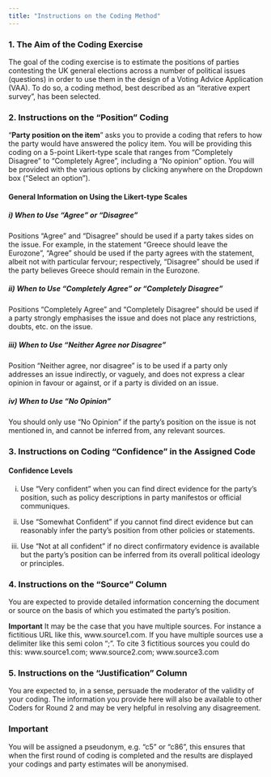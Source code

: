 ```yaml
---
title: "Instructions on the Coding Method"
---
```


### 1. The Aim of the Coding Exercise

The goal of the coding exercise is to estimate the positions of parties contesting the UK general elections across a number of political issues (questions) in order to use them in the design of a Voting Advice Application (VAA). To do so, a coding method, best described as an "iterative expert survey", has been selected.

### 2. Instructions on the "Position" Coding

"**Party position on the item**" asks you to provide a coding that refers to how the party would have answered the policy item. You will be providing this coding on a 5-point Likert-type scale that ranges from "Completely Disagree" to "Completely Agree", including a "No opinion" option. You will be provided with the various options by clicking anywhere on the Dropdown box ("Select an option").

#### General Information on Using the Likert-type Scales

##### i) When to Use "Agree" or "Disagree"

Positions "Agree" and "Disagree" should be used if a party takes sides on the issue. For example, in the statement "Greece should leave the Eurozone", "Agree" should be used if the party agrees with the statement, albeit not with particular fervour; respectively, "Disagree" should be used if the party believes Greece should remain in the Eurozone.

##### ii) When to Use "Completely Agree" or "Completely Disagree"

Positions "Completely Agree" and "Completely Disagree" should be used if a party strongly emphasises the issue and does not place any restrictions, doubts, etc. on the issue.

##### iii) When to Use "Neither Agree nor Disagree"

Position "Neither agree, nor disagree" is to be used if a party only addresses an issue indirectly, or vaguely, and does not express a clear opinion in favour or against, or if a party is divided on an issue.

##### iv) When to Use "No Opinion"

You should only use "No Opinion" if the party's position on the issue is not mentioned in, and cannot be inferred from, any relevant sources. 

### 3. Instructions on Coding "Confidence" in the Assigned Code

#### Confidence Levels

i) Use "Very confident" when you can find direct evidence for the party's position, such as policy descriptions in party manifestos or official communiques.

ii) Use "Somewhat Confident" if you cannot find direct evidence but can reasonably infer the party's position from other policies or statements.

iii) Use "Not at all confident" if no direct confirmatory evidence is available but the party’s position can be inferred from its overall political ideology or principles.

### 4. Instructions on the "Source" Column

You are expected to provide detailed information concerning the document or source on the basis of which you estimated the party's position. 

**Important** It may be the case that you have multiple sources. For instance a fictitious URL like this, www.source1.com. If you have multiple sources use a delimiter like this semi colon ";". To cite 3 fictitious sources you could do this: www.source1.com; www.source2.com; www.source3.com

### 5. Instructions on the "Justification" Column

You are expected to, in a sense, persuade the moderator of the validity of your coding. The information you provide here will also be available to other Coders for Round 2 and may be very helpful in resolving any disagreement.

### Important 

You will be assigned a pseudonym, e.g. "c5" or "c86", this ensures that when the first round of coding is completed and the results are displayed your codings and party estimates will be anonymised.

